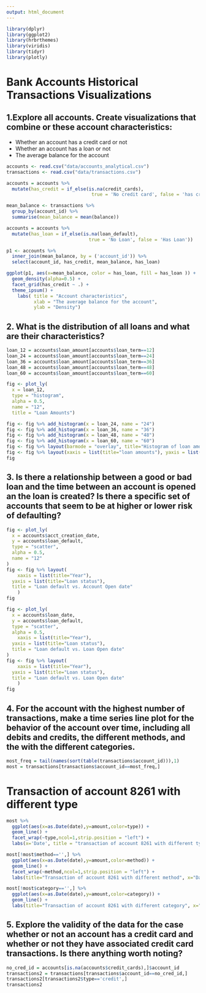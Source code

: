 ```yaml
---
output: html_document
---
```

```r
library(dplyr)
library(ggplot2)
library(hrbrthemes)
library(viridis)
library(tidyr)
library(plotly)
```

# Bank Accounts Historical Transactions Visualizations

## 1.Explore all accounts. Create visualizations that combine or these account characteristics:
  * Whether an account has a credit card or not
  * Whether an account has a loan or not
  * The average balance for the account

```r

accounts <- read.csv("data/accounts_analytical.csv")
transactions <- read.csv("data/transactions.csv")

accounts = accounts %>% 
  mutate(has_credit = if_else(is.na(credit_cards),
                               true = 'No credit card', false = 'has credit card'))

mean_balance <- transactions %>%
  group_by(account_id) %>%
  summarise(mean_balance = mean(balance))

accounts = accounts %>% 
  mutate(has_loan = if_else(is.na(loan_default),
                              true = 'No Loan', false = 'Has Loan'))

p1 <- accounts %>%
  inner_join(mean_balance, by = ('account_id')) %>%
  select(account_id, has_credit, mean_balance, has_loan)

ggplot(p1, aes(x=mean_balance, color = has_loan, fill = has_loan )) +
  geom_density(alpha=0.5) +
  facet_grid(has_credit ~ .) +
  theme_ipsum() +
    labs( title = "Account characteristics",
          xlab = "The average balance for the account",
          ylab = "Density")
```


## 2. What is the distribution of all loans and what are their characteristics?

```r
loan_12 = accounts$loan_amount[accounts$loan_term==12]
loan_24 = accounts$loan_amount[accounts$loan_term==24]
loan_36 = accounts$loan_amount[accounts$loan_term==36]
loan_48 = accounts$loan_amount[accounts$loan_term==48]
loan_60 = accounts$loan_amount[accounts$loan_term==60]

fig <- plot_ly(
  x = loan_12,
  type = "histogram",
  alpha = 0.5,
  name = "12",
  title = "Loan Amounts")

fig <- fig %>% add_histogram(x = loan_24, name = "24")
fig <- fig %>% add_histogram(x = loan_36, name = "36")
fig <- fig %>% add_histogram(x = loan_48, name = "48")
fig <- fig %>% add_histogram(x = loan_60, name = "60")
fig <- fig %>% layout(barmode = "overlay", title="Histogram of loan amounts of different terms")
fig <- fig %>% layout(xaxis = list(title="loan amounts"), yaxis = list(title="num of records"))
fig
```


## 3. Is there a relationship between a good or bad loan and the time between an account is opened an the loan is created? Is there a specific set of accounts that seem to be at higher or lower risk of defaulting?


```r
fig <- plot_ly(
  x = accounts$acct_creation_date,
  y = accounts$loan_default,
  type = "scatter",
  alpha = 0.5,
  name = "12"
)
fig <- fig %>% layout(
    xaxis = list(title="Year"),
  yaxis = list(title="Loan status"),
  title = "Loan default vs. Account Open date"
    )
fig
```

```r
fig <- plot_ly(
  x = accounts$loan_date,
  y = accounts$loan_default,
  type = "scatter",
  alpha = 0.5,
    xaxis = list(title="Year"),
  yaxis = list(title="Loan status"),
  title = "Loan default vs. Loan Open date"
)
fig <- fig %>% layout(
    xaxis = list(title="Year"),
  yaxis = list(title="Loan status"),
  title = "Loan default vs. Loan Open date"
    )
fig
```

## 4. For the account with the highest number of transactions, make a time series line plot for the behavior of the account over time, including all debits and credits, the different methods, and the with the different categories.

```r
most_freq = tail(names(sort(table(transactions$account_id))),1)
most = transactions[transactions$account_id==most_freq,]
```

# Transaction of account 8261 with different type
```r
most %>% 
  ggplot(aes(x=as.Date(date),y=amount,color=type)) +
  geom_line() +
  facet_wrap(~type,ncol=1,strip.position = "left") +
  labs(x='Date', title = "transaction of account 8261 with different type")
```

```r
most[!most$method=='',] %>% 
  ggplot(aes(x=as.Date(date),y=amount,color=method)) +
  geom_line() +
  facet_wrap(~method,ncol=1,strip.position = "left") + 
  labs(title="Transaction of account 8261 with different method", x="Date")
```

```r
most[!most$category=='',] %>%
  ggplot(aes(x=as.Date(date),y=amount,color=category)) +
  geom_line() +
  labs(title="Transaction of account 8261 with different category", x="Date")
```


## 5. Explore the validity of the data for the case whether or not an account has a credit card and whether or not they have associated credit card transactions. Is there anything worth noting?

```r
no_cred_id = accounts[is.na(accounts$credit_cards),]$account_id
transactions2 = transactions[transactions$account_id==no_cred_id,]
transactions2[transactions2$type=='credit',]
transactions2
```



